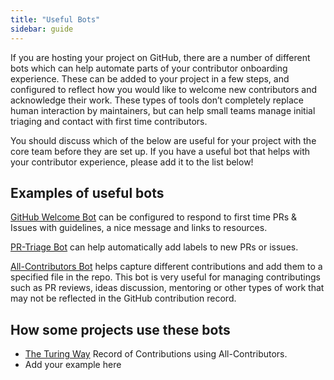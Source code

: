 ```yaml
---
title: "Useful Bots"
sidebar: guide
---
```


If you are hosting your project on GitHub, there are a number of different 
bots which can help automate parts of your contributor onboarding experience. 
These can be added to your project in a few steps, and configured to reflect 
how you would like to welcome new contributors and acknowledge their work. 
These types of tools don't completely replace human interaction by 
maintainers, but can help small teams manage initial triaging and contact 
with first time contributors.

You should discuss which of the below are useful for your project with the 
core team before they are set up. 
If you have a useful bot that helps with your contributor experience, please 
add it to the list below! 

## Examples of useful bots 

[GitHub Welcome Bot](https://github.com/apps/welcome) can be configured to 
respond to first time PRs & Issues with guidelines, a nice message and links 
to resources.

[PR-Triage Bot](https://github.com/apps/pr-triage) can help automatically 
add labels to new PRs or issues.

[All-Contributors Bot](https://github.com/apps/allcontributors) helps 
capture different contributions and add them to a specified file in the repo.
This bot is very useful for managing contributings such as PR reviews, ideas 
discussion, mentoring or other types of work that may not be reflected in 
the GitHub contribution record.

## How some projects use these bots 

* [The Turing Way](https://the-turing-way.netlify.app/afterword/contributors-record.html)
Record of Contributions using All-Contributors.
* Add your example here 
